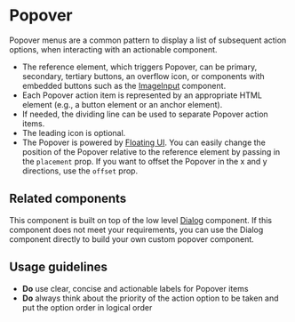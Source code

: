 
<Meta of={Stories} />

# Popover

Popover menus are a common pattern to display a list of subsequent action options, when interacting with an actionable component.

<Story of={Stories.Base} />
<Props />

- The reference element, which triggers Popover, can be primary, secondary, tertiary buttons, an overflow icon, or components with embedded buttons such as the [ImageInput](Forms/ImageInput) component.
- Each Popover action item is represented by an appropriate HTML element (e.g., a button element or an anchor element).
- If needed, the dividing line can be used to separate Popover action items.
- The leading icon is optional.
- The Popover is powered by [Floating UI](https://floating-ui.com/docs/react-dom). You can easily change the position of the Popover relative to the reference element by passing in the `placement` prop. If you want to offset the Popover in the x and y directions, use the `offset` prop.

<Story of={Stories.Offset} />

## Related components

This component is built on top of the low level [Dialog](Components/Dialog/Docs) component. If this component does not meet your requirements, you can use the Dialog component directly to build your own custom popover component.

## Usage guidelines

- **Do** use clear, concise and actionable labels for Popover items
- **Do** always think about the priority of the action option to be taken and put the option order in logical order
